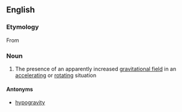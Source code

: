 ==English==

===Etymology===
From {{prefix|hyper|gravity}}

===Noun===
{{en-noun|-}}

# The presence of an apparently increased [[gravitational field]] in an [[accelerating]] or [[rotating]] situation

====Antonyms====
* [[hypogravity]]
